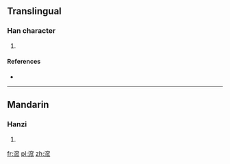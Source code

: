 ==Translingual==

===Han character===
{{Han char|rn=85|rad=水|as=10|sn=13|four=3313<sub>2</sub>|canj=水十金人 (EJCO)}}

# {{defn|Han|sort=水10}}

====References====
* {{Han ref|kx=0639.320|dkj=17942|dj=1046.200|hdz=31708.080|uh=6E9B|ud=28315|bh=DE43|bd=56899}}

----

==Mandarin==

===Hanzi===
{{cmn-hanzi|pin=[[wā]] ([[wa1]])|wg=wa<sup>1</sup>}}

# {{defn|lang=cmn|sort=水10}}

[[fr:溛]]
[[pl:溛]]
[[zh:溛]]